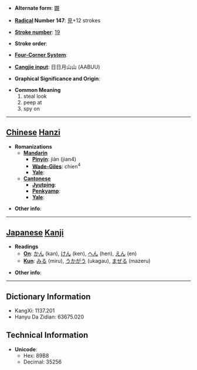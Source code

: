 * '''Alternate form''': [[覵]]

* '''[[Wiktionary:Chinese radical index| Radical]] Number 147''': [[Wiktionary:Chinese radical index 見|見]]+12 strokes

* '''[[Wiktionary:Chinese total strokes index|Stroke number]]''': [[Wiktionary:Chinese total strokes index 19|19]]

* '''Stroke order''': 

* '''[[Wiktionary:Chinese four corner index|Four-Corner System]]''': 

* '''[[Wiktionary:Chinese Cangjie index|Cangjie input]]''': 日日月山山 (AABUU)

* '''Graphical Significance and Origin''': 

* '''Common Meaning'''
*#steal look
*# peep at
*# spy on


----

== [[Chinese]] [[Hanzi]] ==

* '''Romanizations'''
** '''[[Mandarin]]'''
*** '''[[Pinyin]]''': jiàn (jian4)
*** '''[[Wade-Giles]]''': chien<sup>4</sup>
*** '''[[Yale]]''': 
** '''[[Cantonese]]'''
*** '''[[Jyutping]]''':
*** '''[[Penkyamp]]''': 
*** '''[[Yale]]''': 

* '''Other info''': 

----

== [[Japanese]] [[Kanji]] ==

* '''Readings'''
** '''[[On]]''': [[かん]] (kan), [[けん]] (ken), [[へん]] (hen), [[えん]] (en)
** '''[[Kun]]''': [[みる]] (miru), [[うかがう]] (ukagau), [[まぜる]] (mazeru)

* '''Other info''':  

----

== Dictionary Information ==

* KangXi: 1137.201
* Hanyu Da Zidian: 63675.020

== Technical Information ==

* '''Unicode''':
** Hex: 89B8
** Decimal: 35256